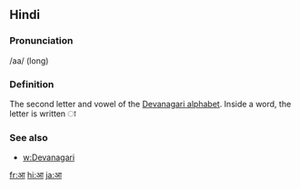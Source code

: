 == Hindi ==

=== Pronunciation ===

/aa/ (long)

=== Definition ===

The second letter and vowel of the [[Devanagari alphabet]]. Inside a word, the letter is written &#2366;

=== See also ===

* [[w:Devanagari]]

[[fr:आ]]
[[hi:आ]]
[[ja:आ]]
